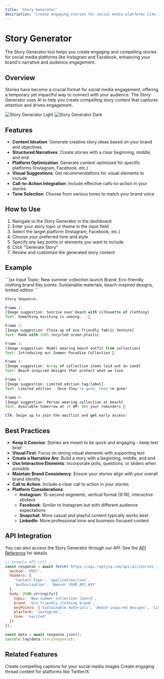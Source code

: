 ```yaml
---
title: 'Story Generator'
description: 'Create engaging stories for social media platforms like Instagram and Facebook'
---
```


# Story Generator

The Story Generator tool helps you create engaging and compelling stories for social media platforms like Instagram and Facebook, enhancing your brand's narrative and audience engagement.

## Overview

Stories have become a crucial format for social media engagement, offering a temporary yet impactful way to connect with your audience. The Story Generator uses AI to help you create compelling story content that captures attention and drives engagement.

<img
  className="block dark:hidden"
  src="/images/story-generator-light.png"
  alt="Story Generator Light"
/>
<img
  className="hidden dark:block"
  src="/images/story-generator-dark.png"
  alt="Story Generator Dark"
/>

## Features

- **Content Ideation**: Generate creative story ideas based on your brand and objectives
- **Structured Narratives**: Create stories with a clear beginning, middle, and end
- **Platform Optimization**: Generate content optimized for specific platforms (Instagram, Facebook, etc.)
- **Visual Suggestions**: Get recommendations for visual elements to include
- **Call-to-Action Integration**: Include effective calls-to-action in your stories
- **Tone Selection**: Choose from various tones to match your brand voice

## How to Use

1. Navigate to the Story Generator in the dashboard
2. Enter your story topic or theme in the input field
3. Select the target platform (Instagram, Facebook, etc.)
4. Choose your preferred tone and style
5. Specify any key points or elements you want to include
6. Click "Generate Story"
7. Review and customize the generated story content

## Example

<CodeGroup>
  ```jsx Input
  Topic: New summer collection launch
  Brand: Eco-friendly clothing brand
  Key points: Sustainable materials, beach-inspired designs, limited edition
  ```

  ```jsx Output
  Story Sequence:

  Frame 1:
  [Image suggestion: Sunrise over beach with silhouette of clothing]
  Text: Something exciting is coming... 👀

  Frame 2:
  [Image suggestion: Close-up of eco-friendly fabric texture]
  Text: Made with 100% recycled ocean plastic

  Frame 3:
  [Image suggestion: Model wearing beach outfit from collection]
  Text: Introducing our Summer Paradise Collection 🌊

  Frame 4:
  [Image suggestion: Array of collection items laid out on sand]
  Text: Beach-inspired designs that protect what we love

  Frame 5:
  [Image suggestion: Limited edition tag/label]
  Text: Limited edition - Once they're gone, they're gone!

  Frame 6:
  [Image suggestion: Person wearing collection at beach]
  Text: Available tomorrow at 10 AM! Set your reminders 🔔

  CTA: Swipe up to join the waitlist and get early access!
  ```
</CodeGroup>

## Best Practices

- **Keep it Concise**: Stories are meant to be quick and engaging - keep text brief
- **Visual First**: Focus on strong visual elements with supporting text
- **Create a Narrative Arc**: Build a story with a beginning, middle, and end
- **Use Interactive Elements**: Incorporate polls, questions, or sliders when possible
- **Maintain Brand Consistency**: Ensure your stories align with your overall brand identity
- **Call to Action**: Include a clear call to action in your stories
- **Platform Considerations**:
  - **Instagram**: 15-second segments, vertical format (9:16), interactive stickers
  - **Facebook**: Similar to Instagram but with different audience expectations
  - **Snapchat**: More casual and playful content typically works best
  - **LinkedIn**: More professional tone and business-focused content

## API Integration

You can also access the Story Generator through our API. See the [API Reference](/api-reference/ai/stories) for details.

```javascript
// Example API call
const response = await fetch('https://api.replyiq.com/api/ai/stories', {
  method: 'POST',
  headers: {
    'Content-Type': 'application/json',
    'Authorization': 'Bearer YOUR_API_KEY'
  },
  body: JSON.stringify({
    topic: 'New summer collection launch',
    brand: 'Eco-friendly clothing brand',
    keyPoints: ['Sustainable materials', 'Beach-inspired designs', 'Limited edition'],
    platform: 'instagram',
    tone: 'excited'
  })
});

const data = await response.json();
console.log(data.storySequence);
```

## Related Features

<CardGroup cols={2}>
  <Card
    title="Image Caption Generator"
    icon="image"
    href="/features/image-caption-generator"
  >
    Create compelling captions for your social media images
  </Card>
  <Card
    title="Thread Generator"
    icon="list-ol"
    href="/features/thread-generator"
  >
    Create engaging thread content for platforms like Twitter/X
  </Card>
</CardGroup>